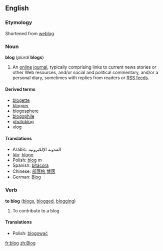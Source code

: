 ==English==
===Etymology===
Shortened from [[weblog]]

===Noun===
'''blog''' (''plural'' '''blogs''')

#An [[online]] [[journal]], typically comprising links to current news stories or other Web resources, and/or social and political commentary, and/or a personal diary, sometimes with replies from readers or [[RSS feed]]s.

====Derived terms====
*[[blogette]]
*[[blogger]]
*[[blogosphere]]
*[[blogophile]]
*[[photoblog]]
*[[vlog]]

====Translations====
*Arabic: المدونة الإلكترونية
*[[Ido]]: [[blogo]]
*Polish: [[blog]] ''m''
*Spanish: [[bitácora]]
*Chinese: [[部落格]],[[博落]]
*German: [[Blog]]

===Verb===
'''to blog''' ([[blogs]], [[blogged]], [[blogging]])

#To contribute to a blog

====Translations====
*Polish: [[blogować]]

[[fr:blog]]
[[zh:Blog]]